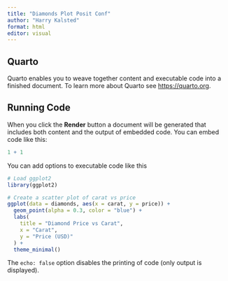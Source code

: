 ```yaml
---
title: "Diamonds Plot Posit Conf"
author: "Harry Kalsted"
format: html
editor: visual
---
```


## Quarto

Quarto enables you to weave together content and executable code into a finished document. To learn more about Quarto see <https://quarto.org>.

## Running Code

When you click the **Render** button a document will be generated that includes both content and the output of embedded code. You can embed code like this:

```r
1 + 1
```

You can add options to executable code like this

```r
# Load ggplot2
library(ggplot2)

# Create a scatter plot of carat vs price
ggplot(data = diamonds, aes(x = carat, y = price)) +
  geom_point(alpha = 0.3, color = "blue") +
  labs(
    title = "Diamond Price vs Carat",
    x = "Carat",
    y = "Price (USD)"
  ) +
  theme_minimal()

```

The `echo: false` option disables the printing of code (only output is displayed).

